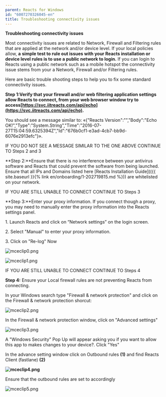 ```yaml
---
parent: Reacts for Windows
id: "6007270326045-en"
title: Troubleshooting connectivity issues
---
```

**Troubleshooting connectivity issues**

Most connectivity issues are related to Network, Firewall and Filtering rules that are applied at the network and/or device level. If your local policies allow, **a** **simple test to rule out issues with your Reacts installation or device level rules is to use a public network to login.** If you can login to Reacts using a public network such as a mobile hotspot the connectivity issue stems from your a Network, Firewall and/or Filtering rules.

Here are basic trouble shooting steps to help you to fix some standard connectivity issues.

**Step 1:**Verify that your firewall and/or web filtering application settings allow Reacts to connect, from your web browser window try to access**[https://svc.iitreacts.com/api/echo](https://svc.iitreacts.com/api/echo).**

You should see a message similar to: «{"Reacts Version":"","Body":"Echo OK!","Type":"System.String","Time":"2016-07-27T15:04:59.6325394Z","Id":"676b0cf1-e3ad-4cb7-bb9d-6076e2913efc"}».

IF YOU DO NOT SEE A MESSAGE SIMILAR TO THE ONE ABOVE CONTINUE TO Steps 2 and 3

**Step 2:**Ensure that there is no interference between your antivirus software and Reacts that could prevent the software from being launched. Ensure that all IPs and Domains listed here [Reacts Installation Guide](({{ site.baseurl }}{% link en/onboarding/1-202719815.md %})) are whitelisted on your network.

IF YOU ARE STILL UNABLE TO CONNECT CONTINUE TO Steps 3

**Step 3:**Enter your proxy information. If you connect though a proxy, you may need to manually enter the proxy information into the Reacts settings panel.

1\. Launch Reacts and click on “Network settings” on the login screen.

2\. Select "Manual" to enter your proxy information.

3\. Click on "Re-log" Now

![mceclip0.png](@assets/attachments/mceclip0.png)

![mceclip1.png](@assets/attachments/mceclip1.png)

IF YOU ARE STILL UNABLE TO CONNECT CONTINUE TO Steps 4

**Step 4:** Ensure your Local firewall rules are not preventing Reacts from connecting.

In your Windows search type "Firewall & network protection" and click on the Firewall & network protection shorcut:

![mceclip2.png](@assets/attachments/mceclip2.png)

In the Firewall & network protection window, click on "Advanced settings"

![mceclip3.png](@assets/attachments/mceclip3.png)

A "Windows Security" Pop Up will appear asking you if you want to allow this app to makes changes to your device?. Click "Yes"

In the advance setting window click on Outbound rules **(1)** and find Reacts Client (fastlane) **(2)**

**![mceclip4.png](@assets/attachments/mceclip4.png)**

Ensure that the outbound rules are set to accordingly

![mceclip5.png](@assets/attachments/mceclip5.png)


